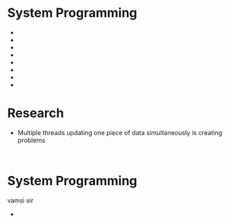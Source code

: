 = System Programming =
* {{Introduction.wiki|Introduction}} 
* {{Services.wiki|Services Provided by kernel}} 
* {{BasicLinux.wiki|Information on files, directories, permissions etc}} 
* {{SystemProgrammingIntroduction.wiki|Basics of System Calls, Important Directories}} 
* {{System_Calls_Buffered_Calls_Deivce_files.wiki|System Calls, Buffered I/O Calls, Device Files, Inode Object}} 
* {{File_Management.wiki|File Management}} 
* {{Signals.wiki|Signals}}
* {{Assignment/index.wiki|Assignment}} 

= Research =
* Multiple threads updating one piece of data simultaneously is creating problems
  {{threads_temp_research.wiki|Threads Temporary Research}}

= System Programming =

vamsi sir

* {{Introduction_Vamsi_Sir.wiki|Introduction}} 

